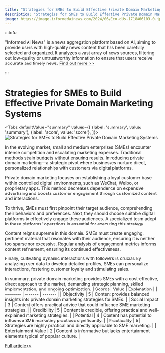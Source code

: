 ```yaml
---
title: "Strategies for SMEs to Build Effective Private Domain Marketing Systems"
description: "Strategies for SMEs to Build Effective Private Domain Marketing Systems"
image: https://image.informedainews.com/2024/06/Eco-dUs-1718866103-0.jpg
---
```



:::info

"Informed AI News" is a news aggregation platform based on AI, aiming to provide users with high-quality news content that has been carefully selected and organized. It analyzes a vast array of news sources, filtering out low-quality or untrustworthy information to ensure that users receive accurate and timely news.  [Find out more >>](/)

:::

# Strategies for SMEs to Build Effective Private Domain Marketing Systems


<Tabs
	defaultValue="summary"
	values={[
	{label: 'summary', value: 'summary'},
	{label: 'score', value: 'score'},
]}>
<TabItem value="summary">
<img
  src="https://image.informedainews.com/2024/06/Eco-dUs-1718866103-0.jpg"
  alt="Strategies for SMEs to Build Effective Private Domain Marketing Systems"
/>



In the evolving market, small and medium enterprises (SMEs) encounter intense competition and escalating marketing expenses. Traditional methods strain budgets without ensuring results. Introducing private domain marketing—a strategic pivot where businesses nurture direct, personalized relationships with customers via digital platforms.

Private domain marketing focuses on establishing a loyal customer base within controlled digital environments, such as WeChat, Weibo, or proprietary apps. This method decreases dependence on expensive advertising and boosts customer engagement through customized content and interactions.

To thrive, SMEs must first pinpoint their target audience, comprehending their behaviors and preferences. Next, they should choose suitable digital platforms to effectively engage these audiences. A specialized team adept in these platforms' operations is essential for executing this strategy.

Content reigns supreme in this domain. SMEs must create engaging, pertinent material that resonates with their audience, ensuring it is neither too sparse nor excessive. Regular analysis of engagement metrics informs content refinement, ensuring its continued effectiveness.

Finally, cultivating dynamic interactions with followers is crucial. By analyzing user data to develop detailed profiles, SMEs can personalize interactions, fostering customer loyalty and stimulating sales.

In summary, private domain marketing provides SMEs with a cost-effective, direct approach to the market, demanding strategic planning, skilled implementation, and ongoing optimization.
</TabItem>
<TabItem value="score">
	| Scores     | Value   | Explanation |
	| -------- | ------- | ------- |
	| Objectivity  | 5    | Content provides balanced insights into private domain marketing strategies for SMEs.    |
	| Social Impact | 3     | Content offers practical advice that could influence SME marketing strategies.    |
	| Credibility    | 5    | Content is credible, offering practical and well-explained marketing strategies.    |
	| Potential    | 4    | Content has potential to influence SME marketing practices significantly.    |
	| Practicality    | 5    | Strategies are highly practical and directly applicable to SME marketing.    |
	| Entertainment Value    | 2    | Content is informative but lacks entertainment elements typical of popular culture.    |
</TabItem>
</Tabs>

[Full article>>](https://www.woshipm.com/marketing/6071824.html)
